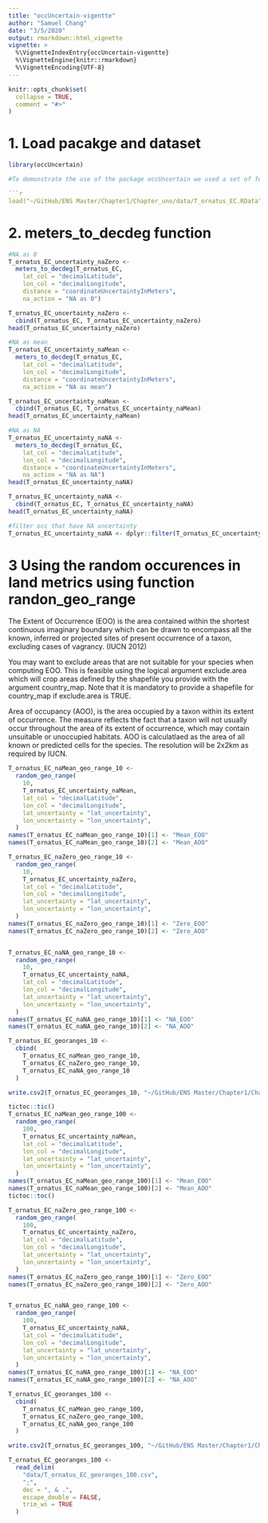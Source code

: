 ```yaml
---
title: "occUncertain-vigentte"
author: "Samuel Chang"
date: "3/5/2020"
output: rmarkdown::html_vignette
vignette: >
  %\VignetteIndexEntry{occUncertain-vigentte}
  %\VignetteEngine{knitr::rmarkdown}
  %\VignetteEncoding{UTF-8}
---
```


```r
knitr::opts_chunk$set(
  collapse = TRUE,
  comment = "#>"
)
```


# 1. Load pacakge and dataset
```r
library(occUncertain)

#To demonstrate the use of the package occUncertain we used a set of four different datasets. This dataset is for 66 georeferenced occurrence records in Ecuador northern Andes for the spectacled bear (*Tremarctos ornatus*). These occurrences dataset are from the Global Biodiversity Information Facility (19 May 2020) GBIF Occurrence Download https://doi.org/10.15468/dl.6ykjg7

```r
load("~/GitHub/ENS Master/Chapter1/Chapter_uno/data/T_ornatus_EC.RData")
```

# 2. meters_to_decdeg function
```r
#NA as 0
T_ornatus_EC_uncertainty_naZero <-
  meters_to_decdeg(T_ornatus_EC, 
    lat_col = "decimalLatitude",
    lon_col = "decimalLongitude",
    distance = "coordinateUncertaintyInMeters",
    na_action = "NA as 0")

T_ornatus_EC_uncertainty_naZero <-
  cbind(T_ornatus_EC, T_ornatus_EC_uncertainty_naZero)
head(T_ornatus_EC_uncertainty_naZero)

#NA as mean
T_ornatus_EC_uncertainty_naMean <-
  meters_to_decdeg(T_ornatus_EC, 
    lat_col = "decimalLatitude",
    lon_col = "decimalLongitude",
    distance = "coordinateUncertaintyInMeters",
    na_action = "NA as mean")

T_ornatus_EC_uncertainty_naMean <-
  cbind(T_ornatus_EC, T_ornatus_EC_uncertainty_naMean)
head(T_ornatus_EC_uncertainty_naMean)

#NA as NA
T_ornatus_EC_uncertainty_naNA <-
  meters_to_decdeg(T_ornatus_EC, 
    lat_col = "decimalLatitude",
    lon_col = "decimalLongitude",
    distance = "coordinateUncertaintyInMeters",
    na_action = "NA as NA")
head(T_ornatus_EC_uncertainty_naNA)

T_ornatus_EC_uncertainty_naNA <-
  cbind(T_ornatus_EC, T_ornatus_EC_uncertainty_naNA)
head(T_ornatus_EC_uncertainty_naNA)

#filter occ that have NA uncertainty 
T_ornatus_EC_uncertainty_naNA <- dplyr::filter(T_ornatus_EC_uncertainty_naNA, !is.na(coordinateUncertaintyInMeters))
```

# 3 Using the random occurences in land metrics using function randon_geo_range

The Extent of Occurrence (EOO) is the area contained within the shortest continuous imaginary boundary which can be drawn to encompass all the known, inferred or projected sites of present occurrence of a taxon, excluding cases of vagrancy. (IUCN 2012)

You may want to exclude areas that are not suitable for your species when computing EOO. This is feasible using the logical argument exclude.area which will crop areas defined by the shapefile you provide with the argument country_map. Note that it is mandatory to provide a shapefile for country_map if exclude.area is TRUE. 

Area of occupancy (AOO), is the area occupied by a taxon within its extent of occurrence. The measure reflects the fact that a taxon will not usually occur throughout the area of its extent of occurrence, which may contain unsuitable or unoccupied habitats.
AOO is calculatlaed as the area of all known or predicted cells for the species. The resolution will be 2x2km as required by IUCN.

```r
T_ornatus_EC_naMean_geo_range_10 <-
  random_geo_range(
    10,
    T_ornatus_EC_uncertainty_naMean,
    lat_col = "decimalLatitude",
    lon_col = "decimalLongitude",
    lat_uncertainty = "lat_uncertainty",
    lon_uncertainty = "lon_uncertainty",
  )
names(T_ornatus_EC_naMean_geo_range_10)[1] <- "Mean_EOO"
names(T_ornatus_EC_naMean_geo_range_10)[2] <- "Mean_AOO"

T_ornatus_EC_naZero_geo_range_10 <-
  random_geo_range(
    10,
    T_ornatus_EC_uncertainty_naZero,
    lat_col = "decimalLatitude",
    lon_col = "decimalLongitude",
    lat_uncertainty = "lat_uncertainty",
    lon_uncertainty = "lon_uncertainty",
  )
names(T_ornatus_EC_naZero_geo_range_10)[1] <- "Zero_EOO"
names(T_ornatus_EC_naZero_geo_range_10)[2] <- "Zero_AOO"


T_ornatus_EC_naNA_geo_range_10 <-
  random_geo_range(
    10,
    T_ornatus_EC_uncertainty_naNA,
    lat_col = "decimalLatitude",
    lon_col = "decimalLongitude",
    lat_uncertainty = "lat_uncertainty",
    lon_uncertainty = "lon_uncertainty",
  )
names(T_ornatus_EC_naNA_geo_range_10)[1] <- "NA_EOO"
names(T_ornatus_EC_naNA_geo_range_10)[2] <- "NA_AOO"

T_ornatus_EC_georanges_10 <-
  cbind(
    T_ornatus_EC_naMean_geo_range_10,
    T_ornatus_EC_naZero_geo_range_10,
    T_ornatus_EC_naNA_geo_range_10
  )

write.csv2(T_ornatus_EC_georanges_10, "~/GitHub/ENS Master/Chapter1/Chapter_uno/data/T_ornatus_EC_georanges_10.csv" )
```

```r
tictoc::tic()
T_ornatus_EC_naMean_geo_range_100 <-
  random_geo_range(
    100,
    T_ornatus_EC_uncertainty_naMean,
    lat_col = "decimalLatitude",
    lon_col = "decimalLongitude",
    lat_uncertainty = "lat_uncertainty",
    lon_uncertainty = "lon_uncertainty",
  )
names(T_ornatus_EC_naMean_geo_range_100)[1] <- "Mean_EOO"
names(T_ornatus_EC_naMean_geo_range_100)[2] <- "Mean_AOO"
tictoc::toc()

T_ornatus_EC_naZero_geo_range_100 <-
  random_geo_range(
    100,
    T_ornatus_EC_uncertainty_naZero,
    lat_col = "decimalLatitude",
    lon_col = "decimalLongitude",
    lat_uncertainty = "lat_uncertainty",
    lon_uncertainty = "lon_uncertainty",
  )
names(T_ornatus_EC_naZero_geo_range_100)[1] <- "Zero_EOO"
names(T_ornatus_EC_naZero_geo_range_100)[2] <- "Zero_AOO"


T_ornatus_EC_naNA_geo_range_100 <-
  random_geo_range(
    100,
    T_ornatus_EC_uncertainty_naNA,
    lat_col = "decimalLatitude",
    lon_col = "decimalLongitude",
    lat_uncertainty = "lat_uncertainty",
    lon_uncertainty = "lon_uncertainty",
  )
names(T_ornatus_EC_naNA_geo_range_100)[1] <- "NA_EOO"
names(T_ornatus_EC_naNA_geo_range_100)[2] <- "NA_AOO"

T_ornatus_EC_georanges_100 <-
  cbind(
    T_ornatus_EC_naMean_geo_range_100,
    T_ornatus_EC_naZero_geo_range_100,
    T_ornatus_EC_naNA_geo_range_100
  )

write.csv2(T_ornatus_EC_georanges_100, "~/GitHub/ENS Master/Chapter1/Chapter_uno/data/T_ornatus_EC_georanges_100.csv" )

T_ornatus_EC_georanges_100 <-
  read_delim(
    "data/T_ornatus_EC_georanges_100.csv",
    ";",
    dec = ", & .",
    escape_double = FALSE,
    trim_ws = TRUE
  )
```

